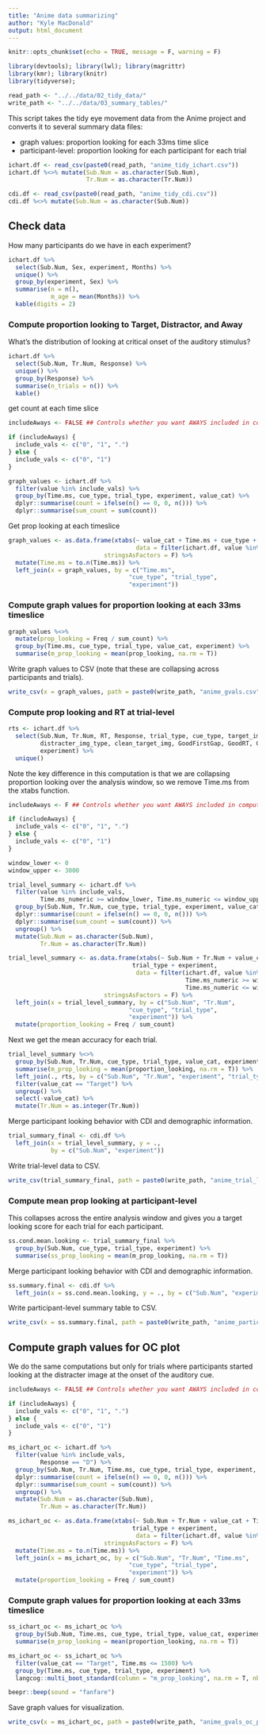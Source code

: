 ```yaml
---
title: "Anime data summarizing"
author: "Kyle MacDonald"
output: html_document
---
```


```r
knitr::opts_chunk$set(echo = TRUE, message = F, warning = F)
```

```r
library(devtools); library(lwl); library(magrittr)
library(kmr); library(knitr)
library(tidyverse);
```

```r
read_path <- "../../data/02_tidy_data/"
write_path <- "../../data/03_summary_tables/"
```

This script takes the tidy eye movement data from the Anime project and converts it to several summary data files: 

  * graph values: proportion looking for each 33ms time slice
  * participant-level: proportion looking for each participant for each trial

```r
ichart.df <- read_csv(paste0(read_path, "anime_tidy_ichart.csv"))
ichart.df %<>% mutate(Sub.Num = as.character(Sub.Num),
                      Tr.Num = as.character(Tr.Num))

cdi.df <- read_csv(paste0(read_path, "anime_tidy_cdi.csv"))
cdi.df %<>% mutate(Sub.Num = as.character(Sub.Num))
```

## Check data

How many participants do we have in each experiment? 

```r
ichart.df %>% 
  select(Sub.Num, Sex, experiment, Months) %>% 
  unique() %>% 
  group_by(experiment, Sex) %>% 
  summarise(n = n(),
            m_age = mean(Months)) %>% 
  kable(digits = 2)
```

### Compute proportion looking to Target, Distractor, and Away 

What's the distribution of looking at critical onset of the auditory stimulus?

```r
ichart.df %>% 
  select(Sub.Num, Tr.Num, Response) %>% 
  unique() %>% 
  group_by(Response) %>% 
  summarise(n_trials = n()) %>% 
  kable()
```

get count at each time slice

```r
includeAways <- FALSE ## Controls whether you want AWAYS included in computation

if (includeAways) { 
  include_vals <- c("0", "1", ".")
} else {
  include_vals <- c("0", "1")
}

graph_values <- ichart.df %>% 
  filter(value %in% include_vals) %>%  
  group_by(Time.ms, cue_type, trial_type, experiment, value_cat) %>% 
  dplyr::summarise(count = ifelse(n() == 0, 0, n())) %>% 
  dplyr::summarise(sum_count = sum(count))
```

Get prop looking at each timeslice

```r
graph_values <- as.data.frame(xtabs(~ value_cat + Time.ms + cue_type + trial_type + experiment, 
                                    data = filter(ichart.df, value %in% include_vals)),
                           stringsAsFactors = F) %>% 
  mutate(Time.ms = to.n(Time.ms)) %>% 
  left_join(x = graph_values, by = c("Time.ms", 
                                  "cue_type", "trial_type", 
                                  "experiment")) 
```

### Compute graph values for proportion looking at each 33ms timeslice

```r
graph_values %<>% 
  mutate(prop_looking = Freq / sum_count) %>% 
  group_by(Time.ms, cue_type, trial_type, value_cat, experiment) %>% 
  summarise(m_prop_looking = mean(prop_looking, na.rm = T)) 
```

Write graph values to CSV (note that these are collapsing across participants and trials).

```r
write_csv(x = graph_values, path = paste0(write_path, "anime_gvals.csv"))
```

### Compute prop looking and RT at trial-level

```r
rts <- ichart.df %>% 
  select(Sub.Num, Tr.Num, RT, Response, trial_type, cue_type, target_img_type, Sex, Months,
         distracter_img_type, clean_target_img, GoodFirstGap, GoodRT, GoodLongestGap, 
         experiment) %>% 
  unique()
```

Note the key difference in this computation is that we are collapsing proportion looking over the analysis window, so we remove Time.ms from the xtabs function.

```r
includeAways <- F ## Controls whether you want AWAYS included in computation

if (includeAways) { 
  include_vals <- c("0", "1", ".")
} else {
  include_vals <- c("0", "1")
}

window_lower <- 0
window_upper <- 3000
```


```r
trial_level_summary <- ichart.df %>% 
  filter(value %in% include_vals,
         Time.ms_numeric >= window_lower, Time.ms_numeric <= window_upper) %>%  
  group_by(Sub.Num, Tr.Num, cue_type, trial_type, experiment, value_cat) %>% 
  dplyr::summarise(count = ifelse(n() == 0, 0, n())) %>% 
  dplyr::summarise(sum_count = sum(count)) %>% 
  ungroup() %>% 
  mutate(Sub.Num = as.character(Sub.Num),
         Tr.Num = as.character(Tr.Num))

trial_level_summary <- as.data.frame(xtabs(~ Sub.Num + Tr.Num + value_cat  + cue_type + 
                                   trial_type + experiment, 
                                    data = filter(ichart.df, value %in% include_vals,
                                                  Time.ms_numeric >= window_lower, 
                                                  Time.ms_numeric <= window_upper)),
                           stringsAsFactors = F) %>% 
  left_join(x = trial_level_summary, by = c("Sub.Num", "Tr.Num", 
                                  "cue_type", "trial_type", 
                                  "experiment")) %>% 
  mutate(proportion_looking = Freq / sum_count)
```

Next we get the mean accuracy for each trial.

```r
trial_level_summary %<>% 
  group_by(Sub.Num, Tr.Num, cue_type, trial_type, value_cat, experiment) %>% 
  summarise(m_prop_looking = mean(proportion_looking, na.rm = T)) %>% 
  left_join(., rts, by = c("Sub.Num", "Tr.Num", "experiment", "trial_type", "cue_type")) %>% 
  filter(value_cat == "Target") %>% 
  ungroup() %>% 
  select(-value_cat) %>% 
  mutate(Tr.Num = as.integer(Tr.Num))
```

Merge participant looking behavior with CDI and demographic information.

```r
trial_summary_final <- cdi.df %>% 
  left_join(x = trial_level_summary, y = ., 
            by = c("Sub.Num", "experiment"))
```

Write trial-level data to CSV.

```r
write_csv(trial_summary_final, path = paste0(write_path, "anime_trial_level.csv"))
```

### Compute mean prop looking at participant-level

This collapses across the entire analysis window and gives you a target looking score for each trial for each participant.

```r
ss.cond.mean.looking <- trial_summary_final %>% 
  group_by(Sub.Num, cue_type, trial_type, experiment) %>% 
  summarise(ss_prop_looking = mean(m_prop_looking, na.rm = T)) 
```

Merge participant looking behavior with CDI and demographic information.

```r
ss.summary.final <- cdi.df %>% 
  left_join(x = ss.cond.mean.looking, y = ., by = c("Sub.Num", "experiment"))
```

Write participant-level summary table to CSV.

```r
write_csv(x = ss.summary.final, path = paste0(write_path, "anime_participant_level.csv"))
```

## Compute graph values for OC plot

We do the same computations but only for trials where participants started looking at the distracter image at the onset of the auditory cue. 

```r
includeAways <- FALSE ## Controls whether you want AWAYS included in computation

if (includeAways) { 
  include_vals <- c("0", "1", ".")
} else {
  include_vals <- c("0", "1")
}

ms_ichart_oc <- ichart.df %>% 
  filter(value %in% include_vals, 
         Response == "D") %>%  
  group_by(Sub.Num, Tr.Num, Time.ms, cue_type, trial_type, experiment, value_cat) %>% 
  dplyr::summarise(count = ifelse(n() == 0, 0, n())) %>% 
  dplyr::summarise(sum_count = sum(count)) %>% 
  ungroup() %>% 
  mutate(Sub.Num = as.character(Sub.Num),
         Tr.Num = as.character(Tr.Num))
```

```r
ms_ichart_oc <- as.data.frame(xtabs(~ Sub.Num + Tr.Num + value_cat + Time.ms + cue_type + 
                                   trial_type + experiment, 
                                    data = filter(ichart.df, value %in% include_vals)),
                           stringsAsFactors = F) %>% 
  mutate(Time.ms = to.n(Time.ms)) %>% 
  left_join(x = ms_ichart_oc, by = c("Sub.Num", "Tr.Num", "Time.ms", 
                                  "cue_type", "trial_type", 
                                  "experiment")) %>% 
  mutate(proportion_looking = Freq / sum_count)
```

### Compute graph values for proportion looking at each 33ms timeslice

```r
ss_ichart_oc <- ms_ichart_oc %>% 
  group_by(Sub.Num, Time.ms, cue_type, trial_type, value_cat, experiment) %>% 
  summarise(m_prop_looking = mean(proportion_looking, na.rm = T)) 

ms_ichart_oc <- ss_ichart_oc %>% 
  filter(value_cat == "Target", Time.ms <= 1500) %>% 
  group_by(Time.ms, cue_type, trial_type, experiment) %>% 
  langcog::multi_boot_standard(column = "m_prop_looking", na.rm = T, nboot = 500)

beepr::beep(sound = "fanfare")
```

Save graph values for visualization.

```r
write_csv(x = ms_ichart_oc, path = paste0(write_path, "anime_gvals_oc_plot.csv"))
```